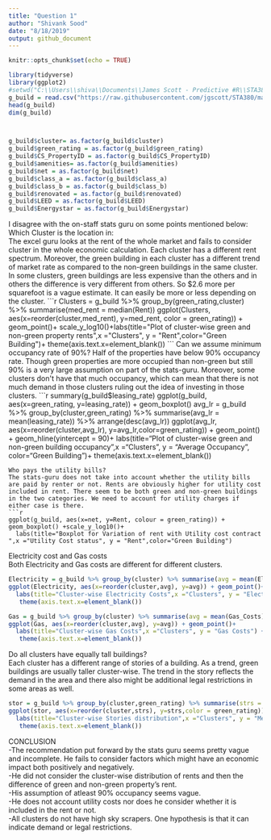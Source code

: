 ```yaml
---
title: "Question 1"
author: "Shivank Sood"
date: "8/18/2019"
output: github_document
---
```


```r
knitr::opts_chunk$set(echo = TRUE)
```

```r
library(tidyverse)
library(ggplot2)
#setwd("C:\\Users\\shiva\\Documents\\James Scott - Predictive #R\\STA380-master\\STA380-master\\data")
g_build = read.csv("https://raw.githubusercontent.com/jgscott/STA380/master/data/greenbuildings.csv")
head(g_build)
dim(g_build)



g_build$cluster= as.factor(g_build$cluster)
g_build$green_rating = as.factor(g_build$green_rating)
g_build$CS_PropertyID = as.factor(g_build$CS_PropertyID)
g_build$amenities= as.factor(g_build$amenities)
g_build$net = as.factor(g_build$net)
g_build$class_a = as.factor(g_build$class_a)
g_build$class_b = as.factor(g_build$class_b)
g_build$renovated = as.factor(g_build$renovated)
g_build$LEED = as.factor(g_build$LEED)
g_build$Energystar = as.factor(g_build$Energystar)

```
I disagree with the on-staff stats guru on some points mentioned below:  
Which Cluster is the location in:  
The excel guru looks at the rent of the whole market and fails to consider cluster in the whole economic calculation. Each cluster has a different rent spectrum. Moreover, the green building in each cluster has a different trend of market rate as compared to the non-green buildings in the same cluster. In some clusters, green buildings are less expensive than the others and in others the difference is very different from others. So $2.6 more per squarefoot is a vague estimate. It can easily be more or less depending on the cluster.
```r
Clusters = g_build %>% group_by(green_rating,cluster) %>% summarise(med_rent = median(Rent))
ggplot(Clusters, aes(x=reorder(cluster,med_rent), y=med_rent, color = green_rating)) + geom_point()+
  scale_y_log10()+labs(title="Plot of cluster-wise green and non-green property rents",x ="Clusters", y = "Rent",color="Green Building")+
   theme(axis.text.x=element_blank())
```
Can we assume minimum occupancy rate of 90%?  
Half of the properties have below 90% occupancy rate. Though green properties are more occupied than non-green but still 90% is a very large assumption on part of the stats-guru. Moreover, some clusters don't have that much occupancy, which can mean that there is not much demand in those clusters ruling out the idea of investing in those clusters. 
```r
summary(g_build$leasing_rate)
ggplot(g_build, aes(x=green_rating, y=leasing_rate)) + geom_boxplot() 
avg_lr  = g_build %>% group_by(cluster,green_rating) %>% summarise(avg_lr = mean(leasing_rate)) %>% arrange(desc(avg_lr))
ggplot(avg_lr, aes(x=reorder(cluster,avg_lr), y=avg_lr,color=green_rating)) + geom_point() + geom_hline(yintercept = 90)+
  labs(title="Plot of cluster-wise green and non-green building occupancy",x ="Clusters", y = "Average Occupancy", color="Green Building")+
   theme(axis.text.x=element_blank())
```
Who pays the utility bills?  
The stats-guru does not take into account whether the utility bills are paid by renter or not. Rents are obviously higher for utility cost included in rent. There seem to be both green and non-green buildings in the two categories. We need to account for utility charges if either case is there.
```r
ggplot(g_build, aes(x=net, y=Rent, colour = green_rating)) + geom_boxplot() +scale_y_log10()+
  labs(title="Boxplot for Variation of rent with Utility cost contract ",x ="Utility Cost status", y = "Rent",color="Green Building")

```
Electricity cost and Gas costs  
Both Electricity and Gas costs are different for different clusters. 
```r
Electricity = g_build %>% group_by(cluster) %>% summarise(avg = mean(Electricity_Costs))
ggplot(Electricity, aes(x=reorder(cluster,avg), y=avg)) + geom_point()+
  labs(title="Cluster-wise Electricity Costs",x ="Clusters", y = "Electricity Costs")+
   theme(axis.text.x=element_blank())
```

```r
Gas = g_build %>% group_by(cluster) %>% summarise(avg = mean(Gas_Costs))
ggplot(Gas, aes(x=reorder(cluster,avg), y=avg)) + geom_point()+
  labs(title="Cluster-wise Gas Costs",x ="Clusters", y = "Gas Costs") +
   theme(axis.text.x=element_blank())
```
Do all clusters have equally tall buildings?  
Each cluster has a different range of stories of a building. As a trend, green buildings are usually taller cluster-wise. The trend in the story reflects the demand in the area and there also might be additional legal restrictions in some areas as well.
```r
stor = g_build %>% group_by(cluster,green_rating) %>% summarise(strs = median(stories))
ggplot(stor, aes(x=reorder(cluster,strs), y=strs,color = green_rating)) + geom_point() + geom_hline(yintercept = 15)+
  labs(title="Cluster-wise Stories distribution",x ="Clusters", y = "Median Stories",color="Green Building")+
   theme(axis.text.x=element_blank())
```
CONCLUSION  
-The recommendation put forward by the stats guru seems pretty vague and incomplete. He fails to consider factors which might have an economic impact both positively and negatively.   
-He did not consider the cluster-wise distribution of rents and then the difference of green and non-green property's rent.      
-His assumption of atleast 90% occupancy seems vague.    
-He does not account utility costs nor does he consider whether it is included in the rent or not.    
-All clusters do not have high sky scrapers. One hypothesis is that it can indicate demand or legal restrictions.  